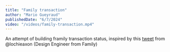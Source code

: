 ```yaml
---
title: "Family transaction"
author: "Mario Gueyraud"
publishedDate: "6/7/2024"
video: "/videos/family-transaction.mp4"
---
```


An attempt of building framily transaction status, inspired by this [tweet](https://x.com/lochieaxon/status/1700192743576973633) from @lochieaxon (Design Engineer from Family)

<FamilyTransaction />
